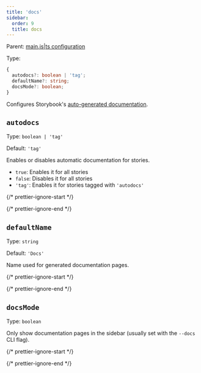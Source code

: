 ```yaml
---
title: 'docs'
sidebar:
  order: 9
  title: docs
---
```


Parent: [main.js|ts configuration](./main-config.mdx)

Type:

```ts
{
  autodocs?: boolean | 'tag';
  defaultName?: string;
  docsMode?: boolean;
}
```

Configures Storybook's [auto-generated documentation](../writing-docs/autodocs.mdx).

## `autodocs`

Type: `boolean | 'tag'`

Default: `'tag'`

Enables or disables automatic documentation for stories.

* `true`: Enables it for all stories
* `false`: Disables it for all stories
* `'tag'`: Enables it for stories tagged with `'autodocs'`

{/* prettier-ignore-start */}

<CodeSnippets path="main-config-docs-autodocs.md" />

{/* prettier-ignore-end */}

## `defaultName`

Type: `string`

Default: `'Docs'`

Name used for generated documentation pages.

{/* prettier-ignore-start */}

<CodeSnippets path="main-config-docs-default-name.md" />

{/* prettier-ignore-end */}

## `docsMode`

Type: `boolean`

Only show documentation pages in the sidebar (usually set with the `--docs` CLI flag).

{/* prettier-ignore-start */}

<CodeSnippets path="main-config-docs-docs-mode.md" />

{/* prettier-ignore-end */}
